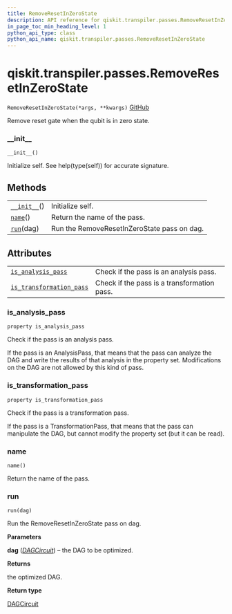 ```yaml
---
title: RemoveResetInZeroState
description: API reference for qiskit.transpiler.passes.RemoveResetInZeroState
in_page_toc_min_heading_level: 1
python_api_type: class
python_api_name: qiskit.transpiler.passes.RemoveResetInZeroState
---
```


<span id="qiskit-transpiler-passes-removeresetinzerostate" />

# qiskit.transpiler.passes.RemoveResetInZeroState

<span id="qiskit.transpiler.passes.RemoveResetInZeroState" />

`RemoveResetInZeroState(*args, **kwargs)` [GitHub](https://github.com/qiskit/qiskit/tree/stable/0.16/qiskit/transpiler/passes/optimization/remove_reset_in_zero_state.py "view source code")

Remove reset gate when the qubit is in zero state.

### \_\_init\_\_

<span id="qiskit.transpiler.passes.RemoveResetInZeroState.__init__" />

`__init__()`

Initialize self. See help(type(self)) for accurate signature.

## Methods

|                                                                                                                                      |                                             |
| ------------------------------------------------------------------------------------------------------------------------------------ | ------------------------------------------- |
| [`__init__`](#qiskit.transpiler.passes.RemoveResetInZeroState.__init__ "qiskit.transpiler.passes.RemoveResetInZeroState.__init__")() | Initialize self.                            |
| [`name`](#qiskit.transpiler.passes.RemoveResetInZeroState.name "qiskit.transpiler.passes.RemoveResetInZeroState.name")()             | Return the name of the pass.                |
| [`run`](#qiskit.transpiler.passes.RemoveResetInZeroState.run "qiskit.transpiler.passes.RemoveResetInZeroState.run")(dag)             | Run the RemoveResetInZeroState pass on dag. |

## Attributes

|                                                                                                                                                                              |                                             |
| ---------------------------------------------------------------------------------------------------------------------------------------------------------------------------- | ------------------------------------------- |
| [`is_analysis_pass`](#qiskit.transpiler.passes.RemoveResetInZeroState.is_analysis_pass "qiskit.transpiler.passes.RemoveResetInZeroState.is_analysis_pass")                   | Check if the pass is an analysis pass.      |
| [`is_transformation_pass`](#qiskit.transpiler.passes.RemoveResetInZeroState.is_transformation_pass "qiskit.transpiler.passes.RemoveResetInZeroState.is_transformation_pass") | Check if the pass is a transformation pass. |

### is\_analysis\_pass

<span id="qiskit.transpiler.passes.RemoveResetInZeroState.is_analysis_pass" />

`property is_analysis_pass`

Check if the pass is an analysis pass.

If the pass is an AnalysisPass, that means that the pass can analyze the DAG and write the results of that analysis in the property set. Modifications on the DAG are not allowed by this kind of pass.

### is\_transformation\_pass

<span id="qiskit.transpiler.passes.RemoveResetInZeroState.is_transformation_pass" />

`property is_transformation_pass`

Check if the pass is a transformation pass.

If the pass is a TransformationPass, that means that the pass can manipulate the DAG, but cannot modify the property set (but it can be read).

### name

<span id="qiskit.transpiler.passes.RemoveResetInZeroState.name" />

`name()`

Return the name of the pass.

### run

<span id="qiskit.transpiler.passes.RemoveResetInZeroState.run" />

`run(dag)`

Run the RemoveResetInZeroState pass on dag.

**Parameters**

**dag** ([*DAGCircuit*](qiskit.dagcircuit.DAGCircuit "qiskit.dagcircuit.DAGCircuit")) – the DAG to be optimized.

**Returns**

the optimized DAG.

**Return type**

[DAGCircuit](qiskit.dagcircuit.DAGCircuit "qiskit.dagcircuit.DAGCircuit")

